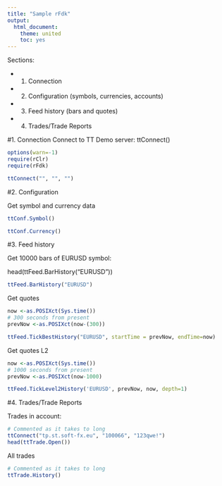 ```yaml
---
title: "Sample rFdk"
output:
  html_document:
    theme: united
    toc: yes
---
```


Sections:

* 1. Connection

* 2. Configuration (symbols, currencies, accounts)

* 3. Feed history  (bars and quotes)

* 4. Trades/Trade Reports


#1. Connection
Connect to TT Demo server:
ttConnect()

```r
options(warn=-1)
require(rClr)
require(rFdk)

ttConnect("", "", "")

```

#2. Configuration

Get symbol and currency data
```r
ttConf.Symbol()

ttConf.Currency()
```

#3. Feed history
<p>Get 10000 bars of EURUSD symbol:</p>
head(ttFeed.BarHistory("EURUSD"))

```r
ttFeed.BarHistory("EURUSD")
```

Get quotes
```r

now <-as.POSIXct(Sys.time())
# 300 seconds from present
prevNow <-as.POSIXct(now-(300))

ttFeed.TickBestHistory("EURUSD", startTime = prevNow, endTime=now)
```

Get quotes L2
```r
now <-as.POSIXct(Sys.time())
# 1000 seconds from present
prevNow <-as.POSIXct(now-1000)

ttFeed.TickLevel2History('EURUSD', prevNow, now, depth=1)
```

#4. Trades/Trade Reports

Trades in account:
```r
# Commented as it takes to long
ttConnect("tp.st.soft-fx.eu", "100066", "123qwe!")
head(ttTrade.Open())
```
All trades
```r
# Commented as it takes to long
ttTrade.History()
```
